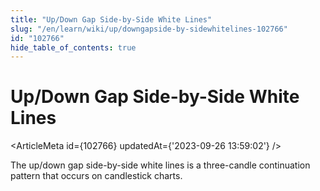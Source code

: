 ```yaml
---
title: "Up/Down Gap Side-by-Side White Lines"
slug: "/en/learn/wiki/up/downgapside-by-sidewhitelines-102766"
id: "102766"
hide_table_of_contents: true
---
```



# Up/Down Gap Side-by-Side White Lines

<ArticleMeta id={102766} updatedAt={'2023-09-26 13:59:02'} />
<div className='border-solid border-b border-t-0 my-4 border-[var(--ifm-color-gray-300)]' />

The up/down gap side-by-side white lines is a three-candle continuation pattern that occurs on candlestick charts.
